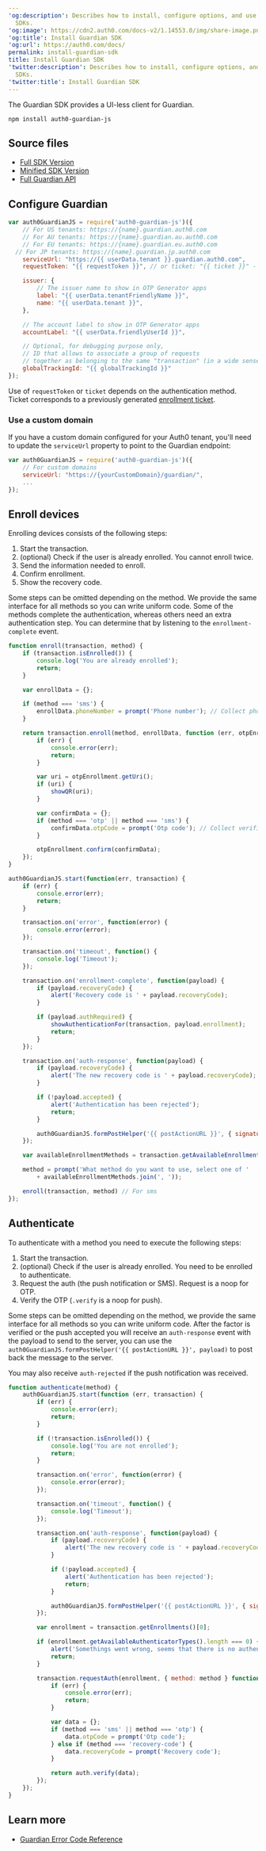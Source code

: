 ---
'og:description': Describes how to install, configure options, and use the Guardian
  SDKs.
'og:image': https://cdn2.auth0.com/docs-v2/1.14553.0/img/share-image.png
'og:title': Install Guardian SDK
'og:url': https://auth0.com/docs/
permalink: install-guardian-sdk
title: Install Guardian SDK
'twitter:description': Describes how to install, configure options, and use the Guardian
  SDKs.
'twitter:title': Install Guardian SDK
---
The Guardian SDK provides a UI-less client for Guardian.

`npm install auth0-guardian-js`

## Source files

* [Full SDK Version](https://cdn.auth0.com/js/guardian-js/1.3/guardian-js.js)
* [Minified SDK Version](https://cdn.auth0.com/js/guardian-js/1.3/guardian-js.min.js)
* [Full Guardian API](https://github.com/auth0/auth0-guardian.js#full-api)

## Configure Guardian

```javascript lines
var auth0GuardianJS = require('auth0-guardian-js')({
	// For US tenants: https://{name}.guardian.auth0.com
 	// For AU tenants: https://{name}.guardian.au.auth0.com
 	// For EU tenants: https://{name}.guardian.eu.auth0.com
  // For JP tenants: https://{name}.guardian.jp.auth0.com
	serviceUrl: "https://{{ userData.tenant }}.guardian.auth0.com",
	requestToken: "{{ requestToken }}", // or ticket: "{{ ticket }}" - see below

	issuer: {
		// The issuer name to show in OTP Generator apps
		label: "{{ userData.tenantFriendlyName }}",
		name: "{{ userData.tenant }}",
	},

	// The account label to show in OTP Generator apps
	accountLabel: "{{ userData.friendlyUserId }}",

	// Optional, for debugging purpose only,
	// ID that allows to associate a group of requests
	// together as belonging to the same "transaction" (in a wide sense)
	globalTrackingId: "{{ globalTrackingId }}"
});
```






Use of `requestToken` or `ticket` depends on the authentication method. Ticket corresponds to a previously generated [enrollment ticket](/docs/secure/multi-factor-authentication/multi-factor-authentication-developer-resources/create-custom-enrollment-tickets).

### Use a custom domain

If you have a <Tooltip tip="Custom Domain: Third-party domain with a specialized, or vanity, name." cta="View Glossary" href="/docs/glossary?term=custom+domain">custom domain</Tooltip> configured for your Auth0 tenant, you'll need to update the `serviceUrl` property to point to the Guardian endpoint:

```javascript lines
var auth0GuardianJS = require('auth0-guardian-js')({
    // For custom domains
    serviceUrl: "https://{yourCustomDomain}/guardian/",
    ...
});
```






## Enroll devices

Enrolling devices consists of the following steps:

1. Start the transaction.
2. (optional) Check if the user is already enrolled. You cannot enroll twice.
3. Send the information needed to enroll.
4. Confirm enrollment.
5. Show the recovery code.

Some steps can be omitted depending on the method. We provide the same interface for all methods so you can write uniform code. Some of the methods complete the authentication, whereas others need an extra authentication step. You can determine that by listening to the `enrollment-complete` event.

```javascript lines expandable
function enroll(transaction, method) {
	if (transaction.isEnrolled()) {
		console.log('You are already enrolled');
		return;
	}

	var enrollData = {};

	if (method === 'sms') {
		enrollData.phoneNumber = prompt('Phone number'); // Collect phone number
	}

	return transaction.enroll(method, enrollData, function (err, otpEnrollment) {
		if (err) {
			console.error(err);
			return;
		}

		var uri = otpEnrollment.getUri();
		if (uri) {
			showQR(uri);
		}

		var confirmData = {};
		if (method === 'otp' || method === 'sms') {
			confirmData.otpCode = prompt('Otp code'); // Collect verification otp
		}

		otpEnrollment.confirm(confirmData);
	});
}

auth0GuardianJS.start(function(err, transaction) {
	if (err) {
		console.error(err);
		return;
	}

	transaction.on('error', function(error) {
		console.error(error);
	});

	transaction.on('timeout', function() {
		console.log('Timeout');
	});

	transaction.on('enrollment-complete', function(payload) {
		if (payload.recoveryCode) {
			alert('Recovery code is ' + payload.recoveryCode);
		}

		if (payload.authRequired) {
			showAuthenticationFor(transaction, payload.enrollment);
			return;
		}
	});

	transaction.on('auth-response', function(payload) {
		if (payload.recoveryCode) {
			alert('The new recovery code is ' + payload.recoveryCode);
		}

		if (!payload.accepted) {
			alert('Authentication has been rejected');
			return;
		}

		auth0GuardianJS.formPostHelper('{{ postActionURL }}', { signature: payload.signature });
	});

	var availableEnrollmentMethods = transaction.getAvailableEnrollmentMethods();

	method = prompt('What method do you want to use, select one of '
		+ availableEnrollmentMethods.join(', '));

	enroll(transaction, method) // For sms
});
```






## Authenticate

To authenticate with a method you need to execute the following steps:

1. Start the transaction.
2. (optional) Check if the user is already enrolled. You need to be enrolled to authenticate.
3. Request the auth (the push notification or SMS). Request is a noop for OTP.
4. Verify the OTP (`.verify` is a noop for push).

Some steps can be omitted depending on the method, we provide the same interface for all methods so you can write uniform code. After the factor is verified or the push accepted you will receive an `auth-response` event with the payload to send to the server, you can use the `auth0GuardianJS.formPostHelper('{{ postActionURL }}', payload)` to post back the message to the server.

You may also receive `auth-rejected` if the push notification was received.

```javascript lines expandable
function authenticate(method) {
	auth0GuardianJS.start(function (err, transaction) {
		if (err) {
			console.error(err);
			return;
		}

		if (!transaction.isEnrolled()) {
			console.log('You are not enrolled');
			return;
		}

		transaction.on('error', function(error) {
			console.error(error);
		});

		transaction.on('timeout', function() {
			console.log('Timeout');
		});

		transaction.on('auth-response', function(payload) {
			if (payload.recoveryCode) {
				alert('The new recovery code is ' + payload.recoveryCode);
			}

			if (!payload.accepted) {
				alert('Authentication has been rejected');
				return;
			}

			auth0GuardianJS.formPostHelper('{{ postActionURL }}', { signature: payload.signature });
		});

		var enrollment = transaction.getEnrollments()[0];

		if (enrollment.getAvailableAuthenticatorTypes().length === 0) {
			alert('Somethings went wrong, seems that there is no authenticators');
			return;
		}

		transaction.requestAuth(enrollment, { method: method } function(err, auth) {
			if (err) {
				console.error(err);
				return;
			}

			var data = {};
			if (method === 'sms' || method === 'otp') {
				data.otpCode = prompt('Otp code');
			} else if (method === 'recovery-code') {
				data.recoveryCode = prompt('Recovery code');
			}

			return auth.verify(data);
		});
	});
}
```






## Learn more

* [Guardian Error Code Reference](/docs/secure/multi-factor-authentication/multi-factor-authentication-developer-resources/guardian-error-code-reference)
